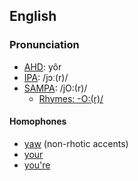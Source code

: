 ==English==
===Pronunciation===
*[[w:AHD|AHD]]: yôr
*[[w:IPA|IPA]]: /jɔː(r)/
*[[w:SAMPA|SAMPA]]: /jO:(r)/
**[[Rhymes:English:-O:(r)/|Rhymes: -O:(r)/]]

====Homophones====
*[[yaw]] (non-rhotic accents)
*[[your]]
*[[you're]]

{{rfdef}}